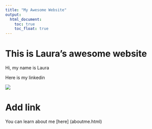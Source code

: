 ```yaml
---
title: "My Awesome Website"
output:
  html_document:
    toc: true
    toc_float: true
---
```

# This is Laura's awesome website

Hi, my name is Laura

Here is my linkedin 

![](pic.jpeg)

# Add link

You can learn about me [here] (aboutme.html)